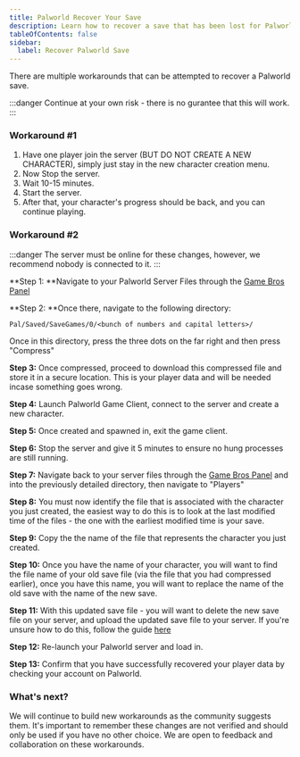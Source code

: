 ```yaml
---
title: Palworld Recover Your Save
description: Learn how to recover a save that has been lost for Palworld
tableOfContents: false
sidebar:
  label: Recover Palworld Save
---
```


There are multiple workarounds that can be attempted to recover a Palworld save.

:::danger
Continue at your own risk - there is no gurantee that this will work.
:::

### Workaround #1

1. Have one player join the server (BUT DO NOT CREATE A NEW CHARACTER), simply just stay in the new character creation menu. 
2.  Now Stop the server. 
3.  Wait 10-15 minutes. 
4.  Start the server. 
5. After that, your character's progress should be back, and you can continue playing. 

### Workaround #2

:::danger
The server must be online for these changes, however, we recommend nobody is connected to it.
:::

**Step 1: **Navigate to your Palworld Server Files through the [Game Bros Panel](https://panel.gamehostbros.com/)

**Step 2: **Once there, navigate to the following directory:
```
Pal/Saved/SaveGames/0/<bunch of numbers and capital letters>/
```

Once in this directory, press the three dots on the far right and then press "Compress"

**Step 3:** Once compressed, proceed to download this compressed file and store it in a secure location. This is your player data and will be needed incase something goes wrong.

**Step 4:** Launch Palworld Game Client, connect to the server and create a new character.

**Step 5:** Once created and spawned in, exit the game client.

**Step 6:** Stop the server and give it 5 minutes to ensure no hung processes are still running.

**Step 7:** Navigate back to your server files through the [Game Bros Panel](https://panel.gamehostbros.com/) and into the previously detailed directory, then navigate to "Players"

**Step 8:** You must now identify the file that is associated with the character you just created, the easiest way to do this is to look at the last modified time of the files - the one with the earliest modified time is your save.

**Step 9:** Copy the the name of the file that represents the character you just created.

**Step 10:** Once you have the name of your character, you will want to find the file name of your old save file (via the file that you had compressed earlier), once you have this name, you will want to replace the name of the old save with the name of the new save.

**Step 11:** With this updated save file - you will want to delete the new save file on your server, and upload the updated save file to your server. If you're unsure how to do this, follow the guide [here](https://guides.gamehostbros.com/getting-started/uploading-files/)

**Step 12:** Re-launch your Palworld server and load in.

**Step 13:** Confirm that you have successfully recovered your player data by checking your account on Palworld.

### What's next?
We will continue to build new workarounds as the community suggests them. It's important to remember these changes are not verified and should only be used if you have no other choice.
We are open to feedback and collaboration on these workarounds.